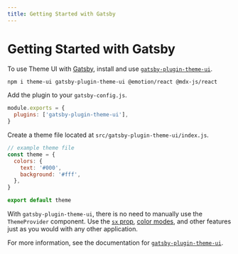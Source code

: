 ```yaml
---
title: Getting Started with Gatsby
---
```


# Getting Started with Gatsby

To use Theme UI with [Gatsby][], install and use
[`gatsby-plugin-theme-ui`](/packages/gatsby-plugin).

```sh
npm i theme-ui gatsby-plugin-theme-ui @emotion/react @mdx-js/react
```

Add the plugin to your `gatsby-config.js`.

```js
module.exports = {
  plugins: ['gatsby-plugin-theme-ui'],
}
```

Create a theme file located at `src/gatsby-plugin-theme-ui/index.js`.

```js
// example theme file
const theme = {
  colors: {
    text: '#000',
    background: '#fff',
  },
}

export default theme
```

With `gatsby-plugin-theme-ui`, there is no need to manually use the
`ThemeProvider` component. Use the [`sx` prop](/sx-prop),
[color modes](/color-modes), and other features just as you would with any other
application.

For more information, see the documentation for
[`gatsby-plugin-theme-ui`](/packages/gatsby-plugin).

[gatsby]: https://www.gatsbyjs.com
